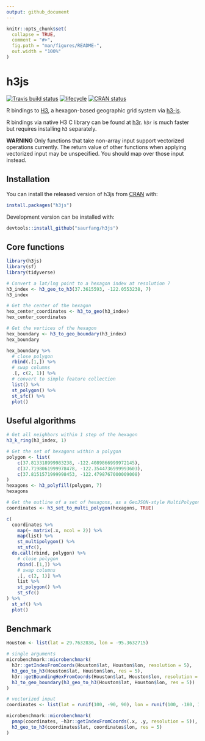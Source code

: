 ```yaml
---
output: github_document
---
```


<!-- README.md is generated from README.Rmd. Please edit that file -->

```r
knitr::opts_chunk$set(
  collapse = TRUE,
  comment = "#>",
  fig.path = "man/figures/README-",
  out.width = "100%"
)
```
# h3js

[![Travis build status](https://travis-ci.org/saurfang/h3js.svg?branch=master)](https://travis-ci.org/saurfang/h3js)
[![lifecycle](https://img.shields.io/badge/lifecycle-experimental-orange.svg)](https://www.tidyverse.org/lifecycle/#experimental)
[![CRAN status](https://www.r-pkg.org/badges/version/h3js)](https://cran.r-project.org/package=h3js)

R bindings to [H3](https://github.com/uber/h3), a hexagon-based geographic grid system via [h3-js](https://github.com/uber/h3-js).

R bindings via native H3 C library can be found at [h3r](https://github.com/scottmmjackson/h3r). `h3r` is much faster but requires installing `h3` separately.

**WARNING** Only functions that take non-array input support vectorized operations currently. The return value of other functions  when applying vectorized input may be unspecified. You should map over those input instead.

## Installation

You can install the released version of h3js from [CRAN](https://CRAN.R-project.org) with:

``` r
install.packages("h3js")
```

Development version can be installed with:


```r
devtools::install_github("saurfang/h3js")
```

## Core functions

```r
library(h3js)
library(sf)
library(tidyverse)

# Convert a lat/lng point to a hexagon index at resolution 7
h3_index <- h3_geo_to_h3(37.3615593, -122.0553238, 7)
h3_index

# Get the center of the hexagon
hex_center_coordinates <- h3_to_geo(h3_index)
hex_center_coordinates

# Get the vertices of the hexagon
hex_boundary <- h3_to_geo_boundary(h3_index)
hex_boundary

hex_boundary %>%
  # close polygon
  rbind(.[1,]) %>%
  # swap columns
  .[, c(2, 1)] %>%
  # convert to simple feature collection
  list() %>%
  st_polygon() %>%
  st_sfc() %>%
  plot()
```

## Useful algorithms

```r
# Get all neighbors within 1 step of the hexagon
h3_k_ring(h3_index, 1)

# Get the set of hexagons within a polygon
polygon <- list(
    c(37.813318999983238, -122.4089866999972145),
    c(37.7198061999978478, -122.3544736999993603),
    c(37.8151571999998453, -122.4798767000009008)
)
hexagons <- h3_polyfill(polygon, 7)
hexagons

# Get the outline of a set of hexagons, as a GeoJSON-style MultiPolygon
coordinates <- h3_set_to_multi_polygon(hexagons, TRUE)

c(
  coordinates %>%
    map(~ matrix(.x, ncol = 2)) %>%
    map(list) %>%
    st_multipolygon() %>%
    st_sfc(),
  do.call(rbind, polygon) %>%
    # close polygon
    rbind(.[1,]) %>%
    # swap columns
    .[, c(2, 1)] %>%
    list %>%
    st_polygon() %>%
    st_sfc()
) %>%
  st_sf() %>%
  plot()
```

## Benchmark

```r
Houston <- list(lat = 29.7632836, lon = -95.3632715)

# single arguments
microbenchmark::microbenchmark(
  h3r::getIndexFromCoords(Houston$lat, Houston$lon, resolution = 5),
  h3_geo_to_h3(Houston$lat, Houston$lon, res = 5),
  h3r::getBoundingHexFromCoords(Houston$lat, Houston$lon, resolution = 5),
  h3_to_geo_boundary(h3_geo_to_h3(Houston$lat, Houston$lon, res = 5))
)

# vectorized input
coordinates <- list(lat = runif(100, -90, 90), lon = runif(100, -180, 180))

microbenchmark::microbenchmark(
  pmap(coordinates, ~h3r::getIndexFromCoords(.x, .y, resolution = 5)),
  h3_geo_to_h3(coordinates$lat, coordinates$lon, res = 5)
)
```


